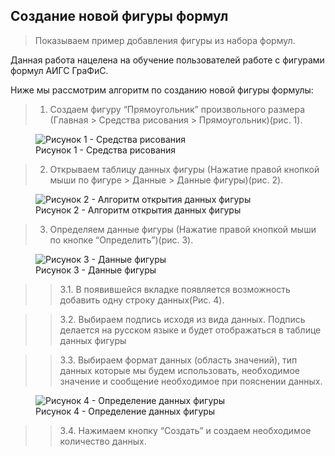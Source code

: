 ## Создание новой фигуры формул

> Показываем пример добавления фигуры из набора формул.


Данная работа нацелена на обучение пользователей работе с фигурами формул АИГС ГраФиС.

Ниже мы рассмотрим алгоритм по созданию новой фигуры формулы:

>1. Создаем фигуру "Прямоугольник" произвольного размера (Главная > Средства рисования > Прямоугольник)(рис. 1).

![Рисунок 1 - Средства рисования](Picture/1.jpg)

>2. Открываем таблицу данных фигуры (Нажатие правой кнопкой мыши по фигуре > Данные > Данные фигуры)(рис. 2).

![Рисунок 2 - Алгоритм открытия данных фигуры](Picture/2.jpg)

>3. Определяем данные фигуры (Нажатие правой кнопкой мыши по кнопке "Определить")(рис. 3).

![Рисунок 3 - Данные фигуры](Picture/3.jpg)

>>3.1. В появившейся вкладке появляется возможность добавить одну строку данных(Рис. 4). 

>>3.2. Выбираем подпись исходя из вида данных. Подпись делается на русском языке и будет отображаться в таблице данных фигуры

>>3.3. Выбираем формат данных (область значений), тип данных которые мы будем использовать, необходимое значение и сообщение необходимое при пояснении данных.

![Рисунок 4 - Определение данных фигуры](Picture/4.jpg)

>>3.4. Нажимаем кнопку "Создать" и создаем необходимое количество данных.